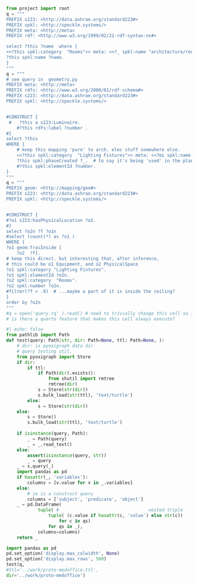 

```python
from project import root
q = """
PREFIX s223: <http://data.ashrae.org/standard223#>
PREFIX spkl: <http://speckle.systems/> 
PREFIX meta: <http://meta>
PREFIX rdf: <http://www.w3.org/1999/02/22-rdf-syntax-ns#>

select ?this ?name  where {
<<?this spkl:category  "Rooms">> meta: <<?_ spkl:name "architecture/rooms and lighting fixtures">>.
?this spkl:name ?name.
}
"""
q = """
# see query in  geometry.py 
PREFIX meta: <http://meta>
PREFIX rdfs: <http://www.w3.org/2000/01/rdf-schema#>
PREFIX s223: <http://data.ashrae.org/standard223#>
PREFIX spkl: <http://speckle.systems/> 


#CONSTRUCT { 
 #   ?this a s223:Luminaire.
    #?this rdfs:label ?number .
#} 
select ?this 
WHERE { 
    # keep this mapping 'pure' to arch. elec stuff somewhere else.
    <<?this spkl:category  "Lighting Fixtures">> meta: <<?mi spkl:name "architecture/rooms and lighting fixtures">>. # TODO branchName could be used here
    ?this spkl:phaseCreated ?_.  # to say it's being 'used' in the plan and not part of the 'types'
    #?this spkl:elementId ?number.
}
"""
q = """
PREFIX geom: <http://mapping/geo#>
PREFIX s223: <http://data.ashrae.org/standard223#>
PREFIX spkl: <http://speckle.systems/> 


#CONSTRUCT { 
#?o1 s223:hasPhysicalLocation ?o2. 
#} 
select ?o2n ?f ?o1n
#select (count(*) as ?o1 )
WHERE { 
?o1 geom:fracInside [
    ?o2  ?f].
# keep this direct. but interesting that, after inference,
# this could be o1 Equipment, and o2 PhysicalSpace
?o1 spkl:category "Lighting Fixtures".
?o1 spkl:elementId ?o1n.
?o2 spkl:category  "Rooms".
?o2 spkl:number ?o2n.
#filter(?f > .9)  # ...maybe a part of it is inside the ceiling?
}
order by ?o2n
"""
#q = open('query.rq' ).read() # need to trivially change this cell so it executes.
# is there a quarto feature that makes this cell always execute?
```


```python
#| echo: false
from pathlib import Path
def test(query: Path|str, dir: Path=None, ttl: Path=None, ):
    # dir: is pyoxigraph data dir
    # query testing util.
    from pyoxigraph import Store
    if dir:
        if ttl:
            if Path(dir).exists():
                from shutil import rmtree
                rmtree(dir)
            s = Store(str(dir))
            s.bulk_load(str(ttl), 'text/turtle')
        else:
            s = Store(str(dir))
    else:
        s = Store()
        s.bulk_load(str(ttl), 'text/turtle')
    
    if isinstance(query, Path):
        _ = Path(query)
        _ = _.read_text()
    else:
        assert(isinstance(query, str))
        _ = query
    _ = s.query(_)
    import pandas as pd
    if hasattr(_, 'variables'):
        columns = [v.value for v in _.variables]
    else:
        # ie is a construct query
        columns = ['subject', 'predicate', 'object']
    _ = pd.DataFrame(
            tuple( #                                  nested triple
                tuple( (c.value if hasattr(c, 'value') else str(c))
                    for c in qs)
                for qs in _),
            columns=columns)
    return _

import pandas as pd
pd.set_option('display.max_colwidth', None)
pd.set_option('display.max_rows', 500)
test(q,
#ttl='../work/proto-medoffice.ttl',
dir='../work/proto-medoffice')
```

